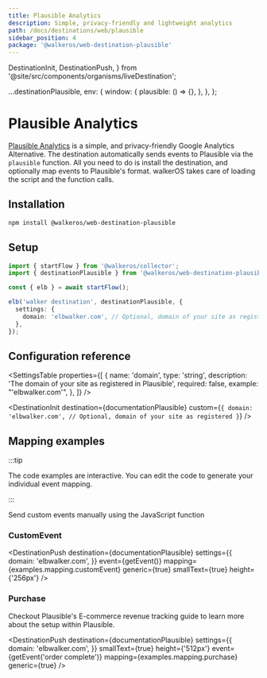 ```yaml
---
title: Plausible Analytics
description: Simple, privacy-friendly and lightweight analytics
path: /docs/destinations/web/plausible
sidebar_position: 4
package: '@walkeros/web-destination-plausible'
---
```


  DestinationInit,
  DestinationPush,
} from '@site/src/components/organisms/liveDestination';

  ...destinationPlausible,
  env: {
    window: {
      plausible: () => {},
    },
  },
};

# Plausible Analytics

<PackageLink
  env="web"
  github="packages/web/destinations/plausible"
  npm="@walkeros/web-destination-plausible"
/>

[Plausible Analytics](https://plausible.io/) is a simple, and privacy-friendly
Google Analytics Alternative. The destination automatically sends events to
Plausible via the `plausible` function. All you need to do is install the
destination, and optionally map events to Plausible's format. walkerOS takes
care of loading the script and the function calls.

## Installation

```bash
npm install @walkeros/web-destination-plausible
```

## Setup

```typescript
import { startFlow } from '@walkeros/collector';
import { destinationPlausible } from '@walkeros/web-destination-plausible';

const { elb } = await startFlow();

elb('walker destination', destinationPlausible, {
  settings: {
    domain: 'elbwalker.com', // Optional, domain of your site as registered
  },
});
```

## Configuration reference

<SettingsTable
  properties={[
    {
      name: 'domain',
      type: 'string',
      description: 'The domain of your site as registered in Plausible',
      required: false,
      example: "'elbwalker.com'",
    },
  ]}
/>

<DestinationInit
  destination={documentationPlausible}
  custom={`{
    domain: 'elbwalker.com', // Optional, domain of your site as registered
  }`}
/>

## Mapping examples

:::tip

The code examples are interactive. You can edit the code to generate your
individual event mapping.

:::

Send&nbsp;<Link to="https://plausible.io/docs/custom-event-goals#trigger-custom-events-manually-with-a-javascript-function">custom
events</Link> manually using the JavaScript function

### CustomEvent

<DestinationPush
  destination={documentationPlausible}
  settings={{
    domain: 'elbwalker.com',
  }}
  event={getEvent()}
  mapping={examples.mapping.customEvent}
  generic={true}
  smallText={true}
  height={'256px'}
/>

### Purchase

Checkout&nbsp;<Link to="https://plausible.io/docs/ecommerce-revenue-tracking">Plausible's
E-commerce revenue tracking</Link> guide to learn more about the setup within
Plausible.

<DestinationPush
  destination={documentationPlausible}
  settings={{
    domain: 'elbwalker.com',
  }}
  smallText={true}
  height={'512px'}
  event={getEvent('order complete')}
  mapping={examples.mapping.purchase}
  generic={true}
/>

